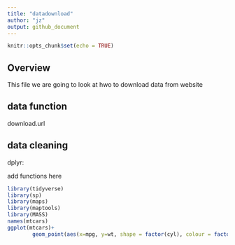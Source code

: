 ```yaml
---
title: "datadownload"
author: "jz"
output: github_document
---
```


```r
knitr::opts_chunk$set(echo = TRUE)
```

## Overview

This file we are going to look at hwo to download data from website

## data function

download.url

## data cleaning
dplyr:

add functions here

```r
library(tidyverse)
library(sp)
library(maps)
library(maptools)
library(MASS)
names(mtcars)
ggplot(mtcars)+
        geom_point(aes(x=mpg, y=wt, shape = factor(cyl), colour = factor(cyl)))
```


